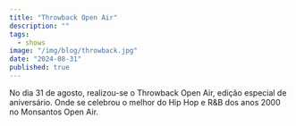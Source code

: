 ```yaml
---
title: "Throwback Open Air"
description: ""
tags:
  - shows
image: "/img/blog/throwback.jpg"
date: "2024-08-31"
published: true
---
```


No dia 31 de agosto, realizou-se o Throwback Open Air, edição especial de aniversário. Onde se celebrou o melhor do Hip Hop e R&B dos anos 2000 no Monsantos Open Air.
